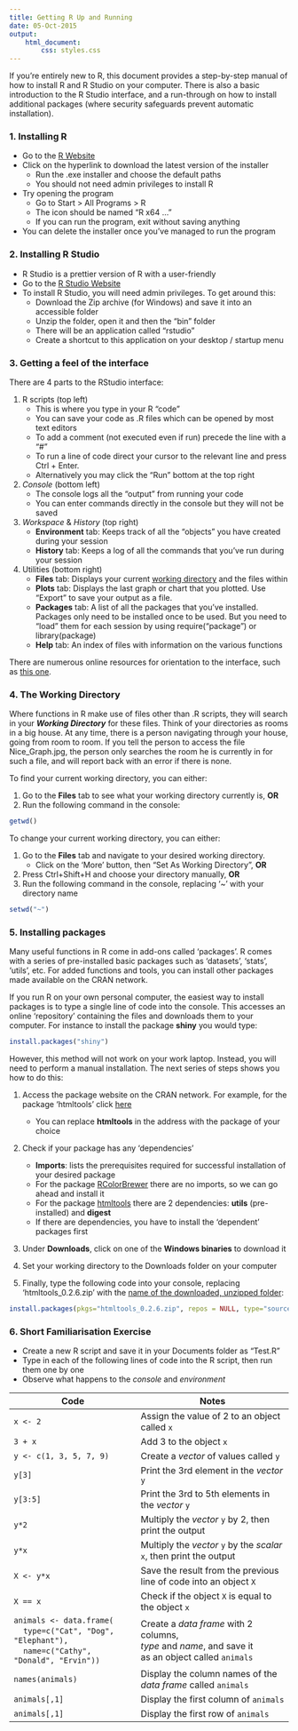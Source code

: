 ```yaml
---
title: Getting R Up and Running
date: 05-Oct-2015
output: 
    html_document:
        css: styles.css
---
```

<style type="text/css">
    td:first-child {
        width: 30%;
    }
</style>

If you're entirely new to R, this document provides a step-by-step manual of how to install R and R Studio on your computer. There is also a basic introduction to the R Studio interface, and a run-through on how to install additional packages (where security safeguards prevent automatic installation).

### 1. Installing R ###
- Go to the [R Website](https://cran.r-project.org/bin/windows/base/)
- Click on the hyperlink to download the latest version of the installer
    + Run the .exe installer and choose the default paths
    + You should not need admin privileges to install R
- Try opening the program
    + Go to Start > All Programs > R
    + The icon should be named "R x64 ..."
    + If you can run the program, exit without saving anything
- You can delete the installer once you've managed to run the program

### 2. Installing R Studio ###
- R Studio is a prettier version of R with a user-friendly
- Go to the [R Studio Website](https://www.rstudio.com/products/rstudio/download/)
- To install R Studio, you will need admin privileges. To get around this:
    + Download the Zip archive (for Windows) and save it into an accessible folder
    + Unzip the folder, open it and then the "bin" folder
    + There will be an application called "rstudio"
    + Create a shortcut to this application on your desktop / startup menu

### 3. Getting a feel of the interface ###
There are 4 parts to the RStudio interface:

1. R scripts (top left)
    + This is where you type in your R "code"
    + You can save your code as .R files which can be opened by most text editors
    + To add a comment (not executed even if run) precede the line with a "#"
    + To run a line of code direct your cursor to the relevant line and press Ctrl + Enter. 
    + Alternatively you may click the "Run" bottom at the top right

2. *Console* (bottom left)
    + The console logs all the "output" from running your code
    + You can enter commands directly in the console but they will not be saved

3. *Workspace* & *History* (top right)
    + __Environment__ tab: Keeps track of all the "objects" you have created during your session
    + __History__ tab: Keeps a log of all the commands that you've run during your session

4. Utilities (bottom right)
    + __Files__ tab: Displays your current <u> working directory</u> and the files within
    + __Plots__ tab: Displays the last graph or chart that you plotted. Use "Export" to save your output as a file.
    + __Packages__ tab: A list of all the packages that you've installed. Packages only need to be installed once to be used. But you need to "load" them for each session by using require("package") or library(package)
    + __Help__ tab: An index of files with information on the various functions

There are numerous online resources for orientation to the interface, such as [this one](http://dss.princeton.edu/training/RStudio101.pdf).

### 4. The Working Directory ###
Where functions in R make use of files other than .R scripts, they will search in your <b><i>Working Directory</i></b> for these files. Think of your directories as rooms in a big house. At any time, there is a person navigating through your house, going from room to room. If you tell the person to access the file Nice_Graph.jpg, the person only searches the room he is currently in for such a file, and will report back with an error if there is none.

To find your current working directory, you can either:

1. Go to the __Files__ tab to see what your working directory currently is, __OR__
2. Run the following command in the console: 

```r
getwd()
```

To change your current working directory, you can either:

1. Go to the __Files__ tab and navigate to your desired working directory.
    + Click on the 'More' button, then "Set As Working Directory", __OR__
2. Press Ctrl+Shift+H and choose your directory manually, __OR__
3. Run the following command in the console, replacing '~' with your directory name
```r
setwd("~")
```


### 5. Installing packages ###
Many useful functions in R come in add-ons called 'packages'. R comes with a series of pre-installed basic packages such as 'datasets', 'stats', 'utils', etc. For added functions and tools, you can install other packages made available on the CRAN network.

If you run R on your own personal computer, the easiest way to install packages is to type a single line of code into the console. This accesses an online 'repository' containing the files and downloads them to your computer. For instance to install the package __shiny__ you would type:
```r
install.packages("shiny")
```

However, this method will not work on your work laptop. Instead, you will need to perform a manual installation. The next series of steps shows you how to do this:

1. Access the package website on the CRAN network. For example, for the package 'htmltools' click [here](https://cran.r-project.org/web/packages/htmltools/index.html)
    + You can replace __htmltools__ in the address with the package of your choice

2. Check if your package has any 'dependencies'
    + __Imports__: lists the prerequisites required for successful installation of your desired package
    + For the package [RColorBrewer]((https://cran.r-project.org/web/packages/RColorBrewer/index.html)) there are no imports, so we can go ahead and install it
    + For the package [htmltools](https://cran.r-project.org/web/packages/htmltools/index.html) there are 2 dependencies: __utils__ (pre-installed) and __digest__
    + If there are dependencies, you have to install the 'dependent' packages first

3. Under __Downloads__, click on one of the __Windows binaries__ to download it

4. Set your working directory to the Downloads folder on your computer

5. Finally, type the following code into your console, replacing 'htmltools_0.2.6.zip' with the <u> name of the downloaded, unzipped folder</u>:
```r
install.packages(pkgs="htmltools_0.2.6.zip", repos = NULL, type="source")
```

### 6. Short Familiarisation Exercise ###

- Create a new R script and save it in your Documents folder as "Test.R"
- Type in each of the following lines of code into the R script, then run them one by one
- Observe what happens to the *console* and *environment*

Code       | Notes
-----------|-------------
`x <- 2`   | Assign the value of 2 to an object called `x`
`3 + x`    | Add 3 to the object `x`
`y <- c(1, 3, 5, 7, 9)`| Create a *vector* of values called `y`
`y[3]`     | Print the 3rd element in the *vector* `y`
`y[3:5]`   | Print the 3rd to 5th elements in the *vector* `y`
`y*2`      | Multiply the *vector* `y` by 2, then print the output
`y*x`      | Multiply the *vector* `y` by the *scalar* `x`, then print the output
`X <- y*x` | Save the result from the previous line of code into an object `X`
`X == x`   | Check if the object `X` is equal to the object `x`
`animals <- data.frame(`<br>&nbsp;&nbsp;&nbsp;&nbsp;`type=c("Cat", "Dog", "Elephant"),`<br>&nbsp;&nbsp;&nbsp;&nbsp;`name=c("Cathy", "Donald", "Ervin"))` | Create a *data frame* with 2 columns, <br> *type* and *name*, and save it <br> as an object called `animals`
`names(animals)`| Display the column names of the *data frame* called `animals`
`animals[,1]` | Display the first column of `animals`
`animals[,1]` | Display the first row of `animals`

